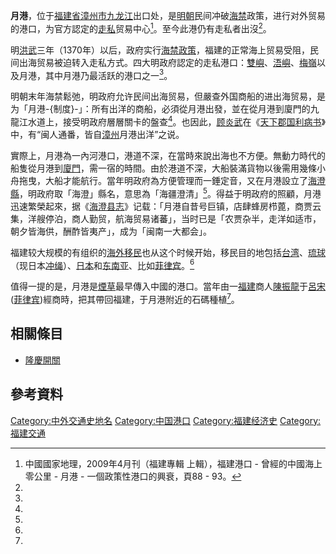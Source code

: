 '''月港'''，位于[[福建省|福建省]][[漳州市|漳州市]][[九龙江|九龙江]]出口处，是[[明朝|明朝]]民间冲破[[海禁|海禁]]政策，进行对外贸易的港口，为官方認定的[[走私|走私]]贸易中心<ref name="CNG1"> 中國國家地理，2009年4月刊（福建專輯 上輯），福建港口 - 曾經的中國海上零公里 - 月港 - 一個政策性港口的興衰，頁88 - 93。</ref>。至今此港仍有走私者出沒<ref name="CNG1"/>。

明[[洪武|洪武]]三年（1370年）以后，政府实行[[海禁|海禁政策]]，福建的正常海上贸易受阻，民间出海贸易被迫转入走私方式。四大明政府認定的走私港口：[[雙嶼|雙嶼]]、[[浯嶼|浯嶼]]、[[梅嶺_(漳州)|梅嶺]]以及月港，其中月港乃最活跃的港口之一<ref name="CNG1"/>。

明朝末年海禁鬆弛，明政府允许民间出海贸易，但嚴查外国商船的进出海贸易，是为「月港-{制度}-」：所有出洋的商船，必須從月港出發，並在從月港到廈門的九龍江水道上，接受明政府層層關卡的盤查<ref name="CNG1"/>。也因此，[[顾炎武|顾炎武]]在《[[天下郡国利病书|天下郡国利病书]]》中，有“闽人通番，皆自[[漳州|漳州]]月港出洋”之说。

實際上，月港為一內河港口，港道不深，在當時來說出海也不方便。無動力時代的船隻從月港到[[廈門|廈門]]，需一宿的時間。由於港道不深，大船裝滿貨物以後需用幾條小舟拖曳，大船才能航行。當年明政府為方便管理而一錘定音，又在月港設立了[[海澄縣|海澄縣]]，明政府取「海澄」縣名，意思為「海疆澄清」<ref name="CNG1"/>。得益于明政府的照顧，月港迅速繁榮起來，据《[[海澄县志|海澄县志]]》记载：「月港自昔号巨镇，店肆蜂房栉蓖，商贾云集，洋艘停泊，商人勤贸，航海贸易诸蕃」，当时已是「农贾杂半，走洋如适市，朝夕皆海供，酬酢皆夷产」，成为「闽南一大都会」。

福建较大规模的有组织的[[移民|海外移民]]也从这个时候开始，移民目的地包括[[台湾|台湾]]、[[琉球|琉球]]（现日本[[冲绳|冲绳]]）、[[日本|日本]]和[[东南亚|东南亚]]、比如[[菲律宾|菲律宾]]。<ref name="CNG1"/>

值得一提的是，月港是[[煙草|煙草]]最早傳入中國的港口。當年由一[[福建|福建]]商人[[陳振龍|陳振龍]]于[[呂宋|呂宋]]([[菲律宾|菲律宾]])經商時，把其帶回福建，于月港附近的石碼種植<ref name="CNG1"/>。

== 相關條目 ==

* [[隆庆开关|隆慶開關]]

==參考資料==
{{reflist}}

[[Category:中外交通史地名|Category:中外交通史地名]]
[[Category:中国港口|Category:中国港口]]
[[Category:福建经济史|Category:福建经济史]]
[[Category:福建交通|Category:福建交通]]